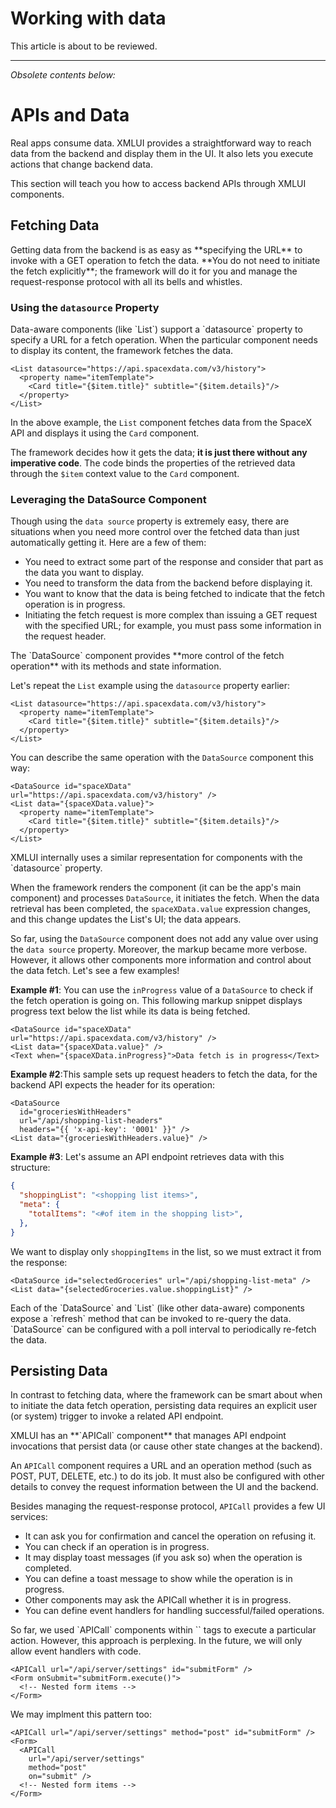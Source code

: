 
# Working with data

<Callout type="warning" emoji="⚠️">
  This article is about to be reviewed.
</Callout>

---

_Obsolete contents below:_

# APIs and Data

Real apps consume data. XMLUI provides a straightforward way to reach data from the backend and display them in the UI. It also lets you execute actions that change backend data.

This section will teach you how to access backend APIs through XMLUI components.

## Fetching Data

<Callout type="info" emoji="💡">
  Getting data from the backend is as easy as **specifying the URL** to invoke with a GET operation to fetch the data. **You do not need to initiate the fetch explicitly**; the framework will do it for you and manage the request-response protocol with all its bells and whistles.
</Callout>

### Using the `datasource` Property

<Callout type="info" emoji="💡">
  Data-aware components (like `List`) support a `datasource` property to specify a URL for a fetch operation. When the particular component needs to display its content, the framework fetches the data.
</Callout>

```ueml copy
<List datasource="https://api.spacexdata.com/v3/history">
  <property name="itemTemplate">
    <Card title="{$item.title}" subtitle="{$item.details}"/>
  </property>  
</List>
```

In the above example, the `List` component fetches data from the SpaceX API and displays it using the `Card` component.

The framework decides how it gets the data; **it is just there without any imperative code**. The code binds the properties of the retrieved data through the `$item` context value to the `Card` component.


### Leveraging the DataSource Component

Though using the `data source` property is extremely easy, there are situations when you need more control over the fetched data than just automatically getting it. Here are a few of them:
- You need to extract some part of the response and consider that part as the data you want to display.
- You need to transform the data from the backend before displaying it.
- You want to know that the data is being fetched to indicate that the fetch operation is in progress.
- Initiating the fetch request is more complex than issuing a GET request with the specified URL; for example, you must pass some information in the request header.  

<Callout type="info" emoji="💡">
  The `DataSource` component provides **more control of the fetch operation** with its methods and state information.
</Callout>

Let's repeat the `List` example using the `datasource` property earlier:

```ueml copy
<List datasource="https://api.spacexdata.com/v3/history">
  <property name="itemTemplate">
    <Card title="{$item.title}" subtitle="{$item.details}"/>
  </property>  
</List>
```

You can describe the same operation with the `DataSource` component this way:

```ueml copy /DataSource/ /{spaceXData.value}/
<DataSource id="spaceXData" url="https://api.spacexdata.com/v3/history" />
<List data="{spaceXData.value}">
  <property name="itemTemplate">
    <Card title="{$item.title}" subtitle="{$item.details}"/>
  </property>  
</List>
```

<Callout type="info" emoji="💡">
  XMLUI internally uses a similar representation for components with the `datasource` property.
</Callout>

When the framework renders the component (it can be the app's main component) and processes `DataSource`, it initiates the fetch. When the data retrieval has been completed, the `spaceXData.value` expression changes, and this change updates the List's UI; the data appears.

So far, using the `DataSource` component does not add any value over using the `data source` property. Moreover, the markup became more verbose. However, it allows other components more information and control about the data fetch. Let's see a few examples!

**Example #1**: You can use the `inProgress` value of a `DataSource` to check if the fetch operation is going on. This following markup snippet displays progress text below the list while its data is being fetched.

```ueml copy /loading="spaceXData.inProgress"/
<DataSource id="spaceXData" url="https://api.spacexdata.com/v3/history" />
<List data="{spaceXData.value}" />
<Text when="{spaceXData.inProgress}">Data fetch is in progress</Text>
```

**Example #2**:This sample sets up request headers to fetch the data, for the backend API expects the header for its operation:

```ueml /headers="{{ 'x-api-key': '0001' }}"/
<DataSource 
  id="groceriesWithHeaders" 
  url="/api/shopping-list-headers" 
  headers="{{ 'x-api-key': '0001' }}" />
<List data="{groceriesWithHeaders.value}" />
```

**Example #3**: Let's assume an API endpoint retrieves data with this structure:

```json
{
  "shoppingList": "<shopping list items>",
  "meta": {
    "totalItems": "<#of item in the shopping list>",
  },
}
```

We want to display only `shoppingItems` in the list, so we must extract it from the response:

```ueml /shoppingList/
<DataSource id="selectedGroceries" url="/api/shopping-list-meta" />
<List data="{selectedGroceries.value.shoppingList}" />
```

<Callout>
  Each of the `DataSource` and `List` (like other data-aware) components expose a `refresh` method that can be invoked to re-query the data. `DataSource` can be configured with a poll interval to periodically re-fetch the data.
</Callout>

## Persisting Data

In contrast to fetching data, where the framework can be smart about when to initiate the data fetch operation, persisting data requires an explicit user (or system) trigger to invoke a related API endpoint.

<Callout type="info" emoji="💡">
  XMLUI has an **`APICall` component** that manages API endpoint invocations that persist data (or cause other state changes at the backend).
</Callout>

An `APICall` component requires a URL and an operation method (such as POST, PUT, DELETE, etc.) to do its job. It must also be configured with other details to convey the request information between the UI and the backend.

Besides managing the request-response protocol, `APICall` provides a few UI services:

- It can ask you for confirmation and cancel the operation on refusing it.
- You can check if an operation is in progress.
- It may display toast messages (if you ask so) when the operation is completed.
- You can define a toast message to show while the operation is in progress.
- Other components may ask the APICall whether it is in progress.
- You can define event handlers for handling successful/failed operations.

<Callout>
So far, we used `APICall` components within `<event>` tags to execute a particular action. However, this approach is perplexing. In the future, we will only allow event handlers with code.

```ueml /submitForm/
<APICall url="/api/server/settings" id="submitForm" />
<Form onSubmit="submitForm.execute()">
  <!-- Nested form items -->
</Form>
```

We may implment this pattern too:

```ueml /on="submit"/
<APICall url="/api/server/settings" method="post" id="submitForm" />
<Form>
  <APICall 
    url="/api/server/settings" 
    method="post" 
    on="submit" />
  <!-- Nested form items -->
</Form>
```
</Callout>

